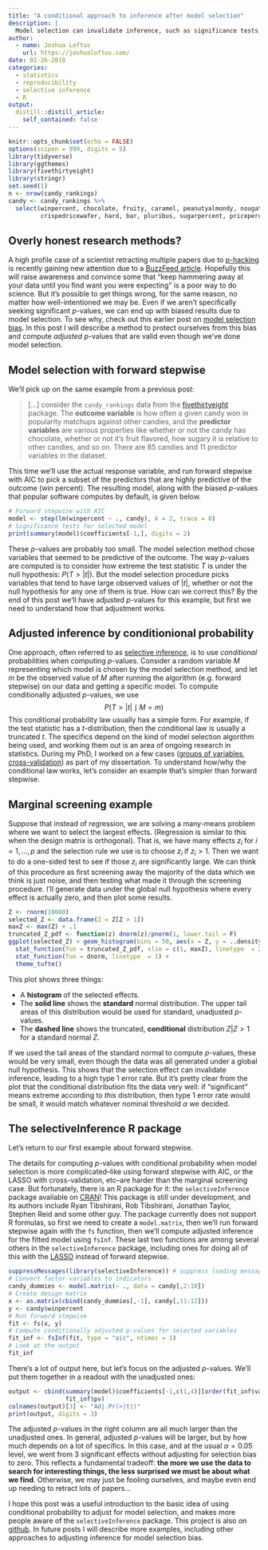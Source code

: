 ```yaml
---
title: "A conditional approach to inference after model selection"
description: |
  Model selection can invalidate inference, such as significance tests, but statisticians have recently made progress developing methods to adjust for this bias. This post motivates a conditional approach with a simple screening rule example and introduces an R package that can compute adjusted significance tests.
author:
  - name: Joshua Loftus
    url: https://joshualoftus.com/
date: 02-26-2018
categories:
  - statistics
  - reproducibility
  - selective inference
  - R
output:
  distill::distill_article:
    self_contained: false
---
```



```r
knitr::opts_chunk$set(echo = FALSE)
options(scipen = 999, digits = 5)
library(tidyverse)
library(ggthemes)
library(fivethirtyeight)
library(stringr)
set.seed(1)
n <- nrow(candy_rankings)
candy <- candy_rankings %>%
  select(winpercent, chocolate, fruity, caramel, peanutyalmondy, nougat, 
         crispedricewafer, hard, bar, pluribus, sugarpercent, pricepercent)
```

## Overly honest research methods?

A high profile case of a scientist retracting multiple papers due to [p-hacking](https://xkcd.com/882/) is recently gaining new attention due to a [BuzzFeed article](https://www.buzzfeed.com/stephaniemlee/brian-wansink-cornell-p-hacking). Hopefully this will raise awareness and convince some that "keep hammering away at your data until you find want you were expecting" is a poor way to do science. But it's possible to get things wrong, for the same reason, no matter how well-intentioned we may be. Even if we aren't specifically seeking significant $p$-values, we can end up with biased results due to model selection. To see why, check out this earlier post on [model selection bias](../model-selection-bias-invalidates-significance-tests/). In this post I will describe a method to protect ourselves from this bias and compute *adjusted* $p$-values that are valid even though we've done model selection.

## Model selection with forward stepwise

We'll pick up on the same example from a previous post:

> [...] consider the `candy_rankings` data from the [fivethirtyeight](https://cran.r-project.org/web/packages/fivethirtyeight/index.html) package. The **outcome variable** is how often a given candy won in popularity matchups against other candies, and the **predictor variables** are various properties like whether or not the candy has chocolate, whether or not it's fruit flavored, how sugary it is relative to other candies, and so on. There are 85 candies and 11 predictor variables in the dataset.

This time we'll use the actual response variable, and run forward stepwise with AIC to pick a subset of the predictors that are highly predictive of the outcome (win percent). The resulting model, along with the biased $p$-values that popular software computes by default, is given below.

```r
# Forward stepwise with AIC
model <- step(lm(winpercent ~ ., candy), k = 2, trace = 0)
# Significance tests for selected model
print(summary(model)$coefficients[-1,], digits = 2)
```

These $p$-values are probably too small. The model selection method chose variables that seemed to be predictive of the outcome. The way $p$-values are computed is to consider how extreme the test statistic $T$ is under the null hypothesis: $P(T > |t|)$. But the model selection procedure picks variables that tend to have large observed values of $|t|$, whether or not the null hypothesis for any one of them is true. How can we correct this? By the end of this post we'll have adjusted $p$-values for this example, but first we need to understand how that adjustment works.

## Adjusted inference by conditionional probability

One approach, often referred to as [selective inference](http://www.pnas.org/content/112/25/7629.short), is to use *conditional* probabilities when computing $p$-values. Consider a random variable $M$ representing which model is chosen by the model selection method, and let $m$ be the observed value of $M$ after running the algorithm (e.g. forward stepwise) on our data and getting a specific model. To compute conditionally adjusted $p$-values, we use
$$
P(T > |t| \mid M = m)
$$
This conditional probability law usually has a simple form. For example, if the test statistic has a $t$-distribution, then the conditional law is usually a truncated $t$. The specifics depend on the kind of model selection algorithm being used, and working them out is an area of ongoing research in statistics. During my PhD, I worked on a few cases ([groups of variables](https://arxiv.org/abs/1511.01478), [cross-validation](https://arxiv.org/abs/1511.08866)) as part of my dissertation. To understand how/why the conditional law works, let's consider an example that's simpler than forward stepwise.

## Marginal screening example

Suppose that instead of regression, we are solving a many-means problem where we want to select the largest effects. (Regression is similar to this when the design matrix is orthogonal). That is, we have many effects $z_i$ for $i = 1, \ldots, p$ and the selection rule we use is to choose $z_i$ if $z_i > 1$. Then we want to do a one-sided test to see if those $z_i$ are significantly large. We can think of this procedure as first screening away the majority of the data which we think is just noise, and then testing what made it through the screening procedure. I'll generate data under the global null hypothesis where every effect is actually zero, and then plot some results.

```r
Z <- rnorm(10000)
selected_Z <- data.frame(Z = Z[Z > 1])
maxZ <- max(Z) + .1
truncated_Z_pdf <- function(z) dnorm(z)/pnorm(1, lower.tail = F)
ggplot(selected_Z) + geom_histogram(bins = 50, aes(x = Z, y = ..density..)) + xlim(0, maxZ) +
  stat_function(fun = truncated_Z_pdf, xlim = c(1, maxZ), linetype  = 2) +
  stat_function(fun = dnorm, linetype  = 1) +
  theme_tufte()
```
This plot shows three things:

- A **histogram** of the selected effects.
- The **solid line** shows the **standard** normal distribution. The upper tail areas of this distribution would be used for standard, unadjusted $p$-values.
- The **dashed line** shows the truncated, **conditional** distribution $Z | Z > 1$ for a standard normal $Z$.

If we used the tail areas of the standard normal to compute $p$-values, these would be very small, even though the data was all generated under a global null hypothesis. This shows that the selection effect can invalidate inference, leading to a high type 1 error rate. But it's pretty clear from the plot that the conditional distribution fits the data very well: if "significant" means extreme according to *this* distribution, then type 1 error rate would be small, it would match whatever nominal threshold $\alpha$ we decided. 

## The selectiveInference R package

Let's return to our first example about forward stepwise.

The details for computing $p$-values with conditional probability when model selection is more complicated--like using forward stepwise with AIC, or the LASSO with cross-validation, etc--are harder than the marginal screening case. But fortunately, there is an R package for it: the `selectiveInference` package available on [CRAN](https://cran.r-project.org/web/packages/selectiveInference/index.html)! This package is still under development, and its authors include Ryan Tibshirani, Rob Tibshirani, Jonathan Taylor, Stephen Reid and some other guy. The package currently does not support R formulas, so first we need to create a `model.matrix`, then we'll run forward stepwise again with the `fs` function, then we'll compute adjusted inference for the fitted model using `fsInf`. These last two functions are among several others in the `selectiveInference` package, including ones for doing all of this with the [LASSO](https://en.wikipedia.org/wiki/Lasso_(statistics)) instead of forward stepwise.

```r
suppressMessages(library(selectiveInference)) # suppress loading messages
# Convert factor variables to indicators
candy_dummies <- model.matrix(~ ., data = candy[,2:10])
# Create design matrix
x <- as.matrix(cbind(candy_dummies[,-1], candy[,11:12]))
y <- candy$winpercent
# Run forward stepwise
fit <- fs(x, y)
# Compute conditionally adjusted p-values for selected variables
fit_inf <- fsInf(fit, type = "aic", ntimes = 1)
# Look at the output
fit_inf
```

There's a lot of output here, but let's focus on the adjusted $p$-values. We'll put them together in a readout with the unadjusted ones:

```r
output <- cbind(summary(model)$coefficients[-1,c(1,4)][order(fit_inf$vars),],
                fit_inf$pv)
colnames(output)[3] <- "Adj.Pr(>|t|)"
print(output, digits = 3)
```

The adjusted $p$-values in the right column are all much larger than the unadjusted ones. In general, adjusted $p$-values will be larger, but by how much depends on a lot of specifics. In this case, and at the usual $\alpha = 0.05$ level, we went from 3 significant effects without adjusting for selection bias to zero. This reflects a fundamental tradeoff: **the more we use the data to search for interesting things, the less surprised we must be about what we find**. Otherwise, we may just be fooling ourselves, and maybe even end up needing to retract lots of papers...

I hope this post was a useful introduction to the basic idea of using conditional probability to adjust for model selection, and makes more people aware of the `selectiveInference` package. This project is also on [github](https://github.com/selective-inference). In future posts I will describe more examples, including other approaches to adjusting inference for model selection bias.